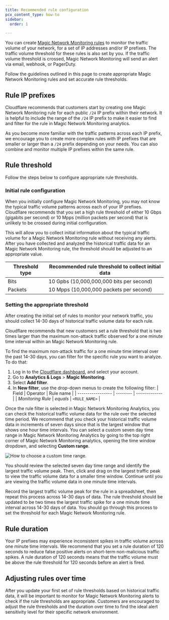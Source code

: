 ```yaml
---
title: Recommended rule configuration
pcx_content_type: how-to
sidebar:
  order: 1

---
```



You can create [Magic Network Monitoring rules](/magic-network-monitoring/rules/) to monitor the traffic volume of your network, for a set of IP addresses and/or IP <GlossaryTooltip term="prefix">prefixes</GlossaryTooltip>. The traffic volume threshold for these rules is also set by you. If the traffic volume threshold is crossed, Magic Network Monitoring will send an alert via email, webhook, or PagerDuty.

Follow the guidelines outlined in this page to create appropriate Magic Network Monitoring rules and set accurate rule thresholds.

## Rule IP prefixes

Cloudflare recommends that customers start by creating one Magic Network Monitoring rule for each public `/24` IP prefix within their network. It is helpful to include the range of the `/24` IP prefix to make it easier to find and filter for the rule in Magic Network Monitoring analytics.

As you become more familiar with the traffic patterns across each IP prefix, we encourage you to create more complex rules with IP prefixes that are smaller or larger than a `/24` prefix depending on your needs. You can also combine and monitor multiple IP prefixes within the same rule.

## Rule threshold

Follow the steps below to configure appropriate rule thresholds.

### Initial rule configuration

When you initially configure Magic Network Monitoring, you may not know the typical traffic volume patterns across each of your IP prefixes. Cloudflare recommends that you set a high rule threshold of either 10 Gbps (gigabits per second) or 10 Mpps (million packets per second) that is unlikely to be crossed during initial configuration.

This will allow you to collect initial information about the typical traffic volume for a Magic Network Monitoring rule without receiving any alerts. After you have collected and analyzed the historical traffic data for an Magic Network Monitoring rule, the threshold should be adjusted to an appropriate value.

| Threshold type | Recommended rule threshold to collect initial data |
| -------------- | -------------------------------------------------- |
| Bits           | 10 Gpbs (10,000,000,000 bits per second)           |
| Packets        | 10 Mpps (10,000,000 packets per second)            |

### Setting the appropriate threshold

After creating the initial set of rules to monitor your network traffic, you should collect 14-30 days of historical traffic volume data for each rule.

Cloudflare recommends that new customers set a rule threshold that is two times larger than the maximum non-attack traffic observed for a one minute time interval within an Magic Network Monitoring rule.

To find the maximum non-attack traffic for a one minute time interval over the past 14-30 days, you can filter for the specific rule you want to analyze. To do that:

1. Log in to the [Cloudflare dashboard](https://dash.cloudflare.com/login), and select your account.
2. Go to **Analytics & Logs** > **Magic Monitoring**.
3. Select **Add filter**.
4. In **New filter**, use the drop-down menus to create the following filter:
   | Field             | Operator | Rule name     |
   | ----------------- | -------- | ------------- |
   | *Monitoring Rule* | *equals* | `<RULE_NAME>` |

Once the rule filter is selected in Magic Network Monitoring Analytics, you can check the historical traffic volume data for the rule over the selected time period. We recommend that you check your historical traffic volume data in increments of seven days since that is the largest window that shows one hour time intervals. You can select a custom seven day time range in Magic Network Monitoring Analytics by going to the top right corner of Magic Network Monitoring analytics, opening the time window dropdown, and selecting **Custom range**.

![How to choose a custom time range.](~/assets/images/magic-network-monitoring/custom-time-range.png)

You should review the selected seven day time range and identify the largest traffic volume peak. Then, click and drag on the largest traffic peak to view the traffic volume data for a smaller time window. Continue until you are viewing the traffic volume data in one minute time intervals.

Record the largest traffic volume peak for the rule in a spreadsheet, then repeat this process across 14-30 days of data. The rule threshold should be updated to be two times the largest traffic spike for a one minute time interval across 14-30 days of data. You should go through this process to set the threshold for each Magic Network Monitoring rule.

## Rule duration

Your IP prefixes may experience inconsistent spikes in traffic volume across one minute time intervals. We recommend that you set a rule duration of 120 seconds to reduce false positive alerts on short-term non-malicious traffic spikes. A rule duration of 120 seconds means that the traffic volume must be above the rule threshold for 120 seconds before an alert is fired.

## Adjusting rules over time

After you update your first set of rule thresholds based on historical traffic data, it will be important to monitor for Magic Network Monitoring alerts to check if the rule thresholds are appropriate. Customers are encouraged to adjust the rule thresholds and the duration over time to find the ideal alert sensitivity level for their specific network environment.
